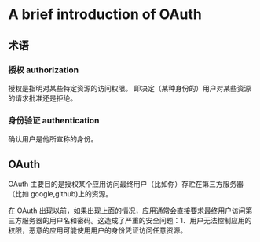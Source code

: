 # A brief introduction of OAuth

## 术语

### 授权 authorization

授权是指明对某些特定资源的访问权限。 即决定（某种身份的）用户对某些资源的请求批准还是拒绝。

### 身份验证 authentication

确认用户是他所宣称的身份。

## OAuth

OAuth 主要目的是授权某个应用访问最终用户（比如你）存贮在第三方服务器（比如 google,github)上的资源。

在 OAuth 出现以前，如果出现上面的情况，应用通常会直接要求最终用户访问第三方服务器的用户名和密码。这造成了严重的安全问题：1、用户无法控制应用的权限，恶意的应用可能使用用户的身份凭证访问任意资源。
